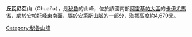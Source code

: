 {{Coord|15|56|37|S|71|49|1|W|display=title}}

'''丘瓦尼亞山'''（Chuaña），是[[秘魯|秘魯]]的山峰，位於該國南部[[阿雷基帕大區|阿雷基帕大區]]的[[卡伊尤馬省|卡伊尤馬省]]，處於[[安帕托峰|安帕托峰]]東南面，屬於[[安第斯山脈|安第斯山脈]]的一部分，海拔高度約4,679米。

{{Peru-geo-stub}}
[[Category:秘魯山峰|Category:秘魯山峰]]